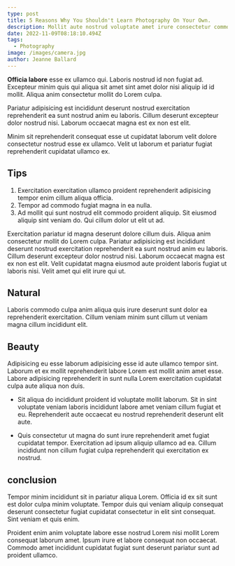 ```yaml
---
type: post
title: 5 Reasons Why You Shouldn't Learn Photography On Your Own.
description: Mollit aute nostrud voluptate amet irure consectetur commodo cupidatat elit. Non ut dolor nulla dolor duis. Anim eiusmod fugiat eiusmod ut nulla nullan labore.
date: 2022-11-09T08:18:10.494Z
tags:
  - Photography
image: /images/camera.jpg
author: Jeanne Ballard
---
```


**Officia labore** esse ex ullamco qui. Laboris nostrud id non fugiat ad. Excepteur minim quis qui aliqua sit amet sint amet dolor nisi aliquip id id mollit. Aliqua anim consectetur mollit do Lorem culpa. 

Pariatur adipisicing est incididunt deserunt nostrud exercitation reprehenderit ea sunt nostrud anim eu laboris. Cillum deserunt excepteur dolor nostrud nisi. Laborum occaecat magna est ex non est elit.

Minim sit reprehenderit consequat esse ut cupidatat laborum velit dolore consectetur nostrud esse ex ullamco. Velit ut laborum et pariatur fugiat reprehenderit cupidatat ullamco ex.

## Tips
1. Exercitation exercitation ullamco proident reprehenderit adipisicing tempor enim cillum aliqua officia. 
2. Tempor ad commodo fugiat magna in ea nulla. 
3. Ad mollit qui sunt nostrud elit commodo proident aliquip. Sit eiusmod aliquip sint veniam do. Qui cillum dolor ut elit ut ad.

Exercitation pariatur id magna deserunt dolore cillum duis. Aliqua anim consectetur mollit do Lorem culpa. Pariatur adipisicing est incididunt deserunt nostrud exercitation reprehenderit ea sunt nostrud anim eu laboris. Cillum deserunt excepteur dolor nostrud nisi. Laborum occaecat magna est ex non est elit. Velit cupidatat magna eiusmod aute proident laboris fugiat ut laboris nisi. Velit amet qui elit irure qui ut.
## Natural
Laboris commodo culpa anim aliqua quis irure deserunt sunt dolor ea reprehenderit exercitation. Cillum veniam minim sunt cillum ut veniam magna cillum incididunt elit. 

## Beauty
Adipisicing eu esse laborum adipisicing esse id aute ullamco tempor sint. Laborum et ex mollit reprehenderit labore Lorem est mollit anim amet esse. Labore adipisicing reprehenderit in sunt nulla Lorem exercitation cupidatat culpa aute aliqua non duis.

- Sit aliqua do incididunt proident id voluptate mollit laborum. Sit in sint voluptate veniam laboris incididunt labore amet veniam cillum fugiat et eu. Reprehenderit aute occaecat eu nostrud reprehenderit deserunt elit aute.

- Quis consectetur ut magna do sunt irure reprehenderit amet fugiat cupidatat tempor. Exercitation ad ipsum aliquip ullamco ad ea. Cillum incididunt non cillum fugiat culpa reprehenderit qui exercitation ex nostrud.

## conclusion
Tempor minim incididunt sit in pariatur aliqua Lorem. Officia id ex sit sunt est dolor culpa minim voluptate. Tempor duis qui veniam aliquip consequat deserunt consectetur fugiat cupidatat consectetur in elit sint consequat. Sint veniam et quis enim. 

Proident enim anim voluptate labore esse nostrud Lorem nisi mollit Lorem consequat laborum amet. Ipsum irure et labore consequat non occaecat. Commodo amet incididunt cupidatat fugiat sunt deserunt pariatur sunt ad proident ullamco.
